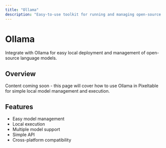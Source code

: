 ```yaml
---
title: "Ollama"
description: "Easy-to-use toolkit for running and managing open-source models locally"
---
```


# Ollama

Integrate with Ollama for easy local deployment and management of open-source language models.

## Overview

Content coming soon - this page will cover how to use Ollama in Pixeltable for simple local model management and execution.

## Features

- Easy model management
- Local execution
- Multiple model support
- Simple API
- Cross-platform compatibility
